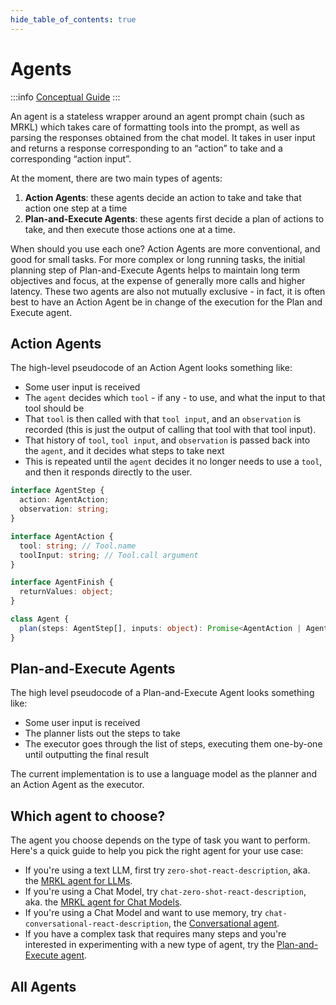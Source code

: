```yaml
---
hide_table_of_contents: true
---
```



# Agents

:::info
[Conceptual Guide](https://docs.langchain.com/docs/components/agents/agent)
:::

An agent is a stateless wrapper around an agent prompt chain (such as MRKL) which takes care of formatting tools into the prompt, as well as parsing the responses obtained from the chat model. It takes in user input and returns a response corresponding to an “action” to take and a corresponding “action input”.

At the moment, there are two main types of agents:

1. **Action Agents**: these agents decide an action to take and take that action one step at a time
2. **Plan-and-Execute Agents**: these agents first decide a plan of actions to take, and then execute those actions one at a time.

When should you use each one? Action Agents are more conventional, and good for small tasks.
For more complex or long running tasks, the initial planning step of Plan-and-Execute Agents helps to maintain long term objectives and focus, at the expense of generally more calls and higher latency.
These two agents are also not mutually exclusive - in fact, it is often best to have an Action Agent be in change of the execution for the Plan and Execute agent.

## Action Agents

The high-level pseudocode of an Action Agent looks something like:

- Some user input is received
- The `agent` decides which `tool` - if any - to use, and what the input to that tool should be
- That `tool` is then called with that `tool input`, and an `observation` is recorded (this is just the output of calling that tool with that tool input).
- That history of `tool`, `tool input`, and `observation` is passed back into the `agent`, and it decides what steps to take next
- This is repeated until the `agent` decides it no longer needs to use a `tool`, and then it responds directly to the user.

```typescript
interface AgentStep {
  action: AgentAction;
  observation: string;
}

interface AgentAction {
  tool: string; // Tool.name
  toolInput: string; // Tool.call argument
}

interface AgentFinish {
  returnValues: object;
}

class Agent {
  plan(steps: AgentStep[], inputs: object): Promise<AgentAction | AgentFinish>;
}
```

## Plan-and-Execute Agents

The high level pseudocode of a Plan-and-Execute Agent looks something like:

- Some user input is received
- The planner lists out the steps to take
- The executor goes through the list of steps, executing them one-by-one until outputting the final result

The current implementation is to use a language model as the planner and an Action Agent as the executor.

## Which agent to choose?

The agent you choose depends on the type of task you want to perform. Here's a quick guide to help you pick the right agent for your use case:

- If you're using a text LLM, first try `zero-shot-react-description`, aka. the [MRKL agent for LLMs](./examples/llm_mrkl).
- If you're using a Chat Model, try `chat-zero-shot-react-description`, aka. the [MRKL agent for Chat Models](./examples/chat_mrkl).
- If you're using a Chat Model and want to use memory, try `chat-conversational-react-description`, the [Conversational agent](./examples/conversational_agent).
- If you have a complex task that requires many steps and you're interested in experimenting with a new type of agent, try the [Plan-and-Execute agent](./examples/plan_and_execute_agent).

## All Agents

<DocCardList />
